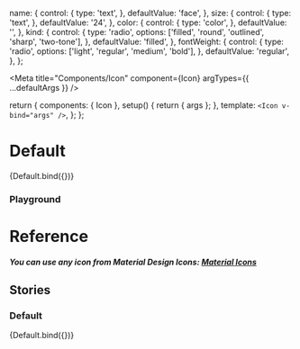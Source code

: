 

  name: {
    control: {
      type: 'text',
    },
    defaultValue: 'face',
  },
  size: {
    control: {
      type: 'text',
    },
    defaultValue: '24',
  },
  color: {
    control: {
      type: 'color',
    },
    defaultValue: '',
  },
  kind: {
    control: {
      type: 'radio',
      options: ['filled', 'round', 'outlined', 'sharp', 'two-tone'],
    },
    defaultValue: 'filled',
  },
  fontWeight: {
    control: {
      type: 'radio',
      options: ['light', 'regular', 'medium', 'bold'],
    },
    defaultValue: 'regular',
  },
};

<Meta title="Components/Icon" component={Icon} argTypes={{ ...defaultArgs }} />

  return {
    components: { Icon },
    setup() {
      return { args };
    },
    template: `<Icon v-bind="args" />`,
  };
};

# Default

<Canvas>
  <Story
    name="Overview"
    argTypes={{ ...Default.argTypes }}
    args={{
      name: 'face',
    }}
  >
    {Default.bind({})}
  </Story>
</Canvas>

### Playground

<ArgsTable story="Overview" />

# Reference

##### You can use any icon from Material Design Icons: [Material Icons](https://fonts.google.com/icons?icon.set=Material+Icons)

## Stories

### Default

<Canvas>
  <Story
    name="Default"
    argTypes={{ ...Default.argTypes }}
    args={{
      name: 'face',
    }}
  >
    {Default.bind({})}
  </Story>
</Canvas>
